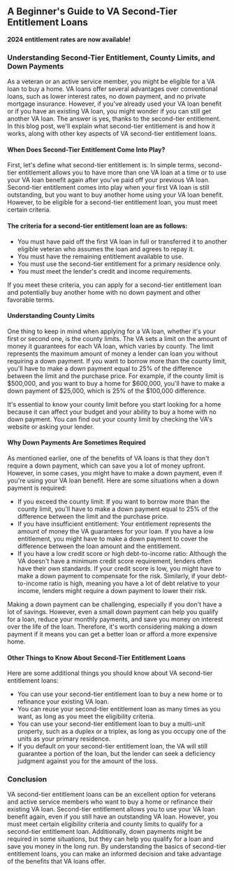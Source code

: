 ## A Beginner's Guide to VA Second-Tier Entitlement Loans

**2024 entitlement rates are now available!**

### Understanding Second-Tier Entitlement, County Limits, and Down Payments

As a veteran or an active service member, you might be eligible for a VA loan to buy a home. VA loans offer several advantages over conventional loans, such as lower interest rates, no down payment, and no private mortgage insurance. However, if you've already used your VA loan benefit or if you have an existing VA loan, you might wonder if you can still get another VA loan. The answer is yes, thanks to the second-tier entitlement. In this blog post, we'll explain what second-tier entitlement is and how it works, along with other key aspects of VA second-tier entitlement loans.

#### When Does Second-Tier Entitlement Come Into Play?

First, let's define what second-tier entitlement is. In simple terms, second-tier entitlement allows you to have more than one VA loan at a time or to use your VA loan benefit again after you've paid off your previous VA loan. Second-tier entitlement comes into play when your first VA loan is still outstanding, but you want to buy another home using your VA loan benefit. However, to be eligible for a second-tier entitlement loan, you must meet certain criteria.

#### The criteria for a second-tier entitlement loan are as follows:

* You must have paid off the first VA loan in full or transferred it to another eligible veteran who assumes the loan and agrees to repay it.
* You must have the remaining entitlement available to use.
* You must use the second-tier entitlement for a primary residence only.
* You must meet the lender's credit and income requirements.

If you meet these criteria, you can apply for a second-tier entitlement loan and potentially buy another home with no down payment and other favorable terms.

#### Understanding County Limits

One thing to keep in mind when applying for a VA loan, whether it's your first or second one, is the county limits. The VA sets a limit on the amount of money it guarantees for each VA loan, which varies by county. The limit represents the maximum amount of money a lender can loan you without requiring a down payment. If you want to borrow more than the county limit, you'll have to make a down payment equal to 25% of the difference between the limit and the purchase price. For example, if the county limit is $500,000, and you want to buy a home for $600,000, you'll have to make a down payment of $25,000, which is 25% of the $100,000 difference.

It's essential to know your county limit before you start looking for a home because it can affect your budget and your ability to buy a home with no down payment. You can find out your county limit by checking the VA's website or asking your lender.

#### Why Down Payments Are Sometimes Required

As mentioned earlier, one of the benefits of VA loans is that they don't require a down payment, which can save you a lot of money upfront. However, in some cases, you might have to make a down payment, even if you're using your VA loan benefit. Here are some situations when a down payment is required:

* If you exceed the county limit: If you want to borrow more than the county limit, you'll have to make a down payment equal to 25% of the difference between the limit and the purchase price.
* If you have insufficient entitlement: Your entitlement represents the amount of money the VA guarantees for your loan. If you have a low entitlement, you might have to make a down payment to cover the difference between the loan amount and the entitlement.
* If you have a low credit score or high debt-to-income ratio: Although the VA doesn't have a minimum credit score requirement, lenders often have their own standards. If your credit score is low, you might have to make a down payment to compensate for the risk. Similarly, if your debt-to-income ratio is high, meaning you have a lot of debt relative to your income, lenders might require a down payment to lower their risk.

Making a down payment can be challenging, especially if you don't have a lot of savings. However, even a small down payment can help you qualify for a loan, reduce your monthly payments, and save you money on interest over the life of the loan. Therefore, it's worth considering making a down payment if it means you can get a better loan or afford a more expensive home.

#### Other Things to Know About Second-Tier Entitlement Loans

Here are some additional things you should know about VA second-tier entitlement loans:

* You can use your second-tier entitlement loan to buy a new home or to refinance your existing VA loan.
* You can reuse your second-tier entitlement loan as many times as you want, as long as you meet the eligibility criteria.
* You can use your second-tier entitlement loan to buy a multi-unit property, such as a duplex or a triplex, as long as you occupy one of the units as your primary residence.
* If you default on your second-tier entitlement loan, the VA will still guarantee a portion of the loan, but the lender can seek a deficiency judgment against you for the amount of the loss.

### Conclusion

VA second-tier entitlement loans can be an excellent option for veterans and active service members who want to buy a home or refinance their existing VA loan. Second-tier entitlement allows you to use your VA loan benefit again, even if you still have an outstanding VA loan. However, you must meet certain eligibility criteria and county limits to qualify for a second-tier entitlement loan. Additionally, down payments might be required in some situations, but they can help you qualify for a loan and save you money in the long run. By understanding the basics of second-tier entitlement loans, you can make an informed decision and take advantage of the benefits that VA loans offer.
